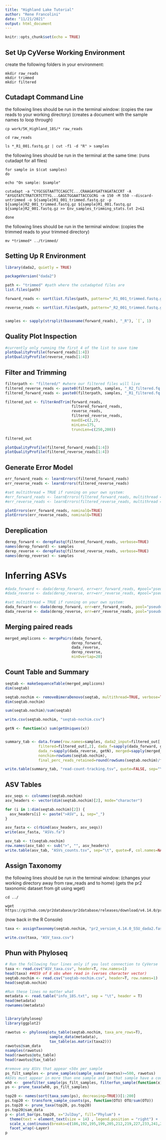 ---
title: "Highland Lake Tutorial"
author: "Rene Francolini"
date: "11/21/2021"
output: html_document
---

```{r setup, include=FALSE}
knitr::opts_chunk$set(echo = TRUE)
```

## Set Up CyVerse Working Environment

create the following folders in your environment:
```
mkdir raw_reads
mkdir trimmed
mkdir filtered
```

## Cutadapt Command Line

the following lines should be run in the terminal window:
(copies the raw reads to your working directory)
(creates a document with the sample names to loop through)

```
cp work/5K_Highland_18S/* raw_reads

cd raw_reads

ls *_R1_001.fastq.gz | cut -f1 -d "R" > samples
```

the following lines should be run in the terminal at the same time:
(runs cutadapt for all files)

```
for sample in $(cat samples)
do

echo "On sample: $sample"
    
cutadapt -a ^CYGCGGTAATTCCAGCTC...CRAAGAYGATYAGATACCRT -A ^AYGGTATCTRATCRTCTTYG...GAGCTGGAATTACCGCRG -m 150 -M 550 --discard-untrimmed -o ${sample}R1_001_trimmed.fastq.gz -p ${sample}R2_001_trimmed.fastq.gz ${sample}R1_001.fastq.gz ${sample}R2_001.fastq.gz >> Env_samples_trimming_stats.txt 2>&1

done

```

the following lines should be run in the terminal window:
(copies the trimmed reads to your trimmed directory)

```
mv *trimmed* ../trimmed/

```


## Setting Up R Environment


``` {R environment, message = FALSE}
library(dada2, quietly = TRUE)

packageVersion("dada2")

```


``` {R filenames}
path <- "trimmed" #path where the cutadapted files are
list.files(path)

forward_reads <- sort(list.files(path, pattern="_R1_001_trimmed.fastq.gz", full.names = TRUE))

reverse_reads <- sort(list.files(path, pattern="_R2_001_trimmed.fastq.gz", full.names = TRUE))


samples <- sapply(strsplit(basename(forward_reads), "_R"), `[`, 1)

```


## Quality Plot Inspection


```{r plotQuality}
#currently only running the first 4 of the list to save time
plotQualityProfile(forward_reads[1:4])
plotQualityProfile(reverse_reads[1:4])
```


## Filter and Trimming


```{r filterNames}
filterpath <- "filtered/" #where our filtered files will live
filtered_reverse_reads <- paste0(filterpath, samples, "_R2_filtered.fq.gz")
filtered_forward_reads <- paste0(filterpath, samples, "_R1_filtered.fq.gz")
```

```{r filterAndTrim}
filtered_out <- filterAndTrim(forward_reads, 
                              filtered_forward_reads,
                              reverse_reads, 
                              filtered_reverse_reads, 
                              maxEE=c(2,2),
                              minLen=175, 
                              truncLen=c(250,200))
```

```{r ViewFiltered}
filtered_out
```

```{r plotQualityFiltered}
plotQualityProfile(filtered_forward_reads[1:4])
plotQualityProfile(filtered_reverse_reads[1:4])
```


## Generate Error Model


```{r errorModel}
err_forward_reads <- learnErrors(filtered_forward_reads)
err_reverse_reads <- learnErrors(filtered_reverse_reads)

#set multithread = TRUE if running on your own system:
#err_forward_reads <- learnErrors(filtered_forward_reads, multithread = TRUE)
#err_reverse_reads <- learnErrors(filtered_reverse_reads, multithread = TRUE)
```

```{r plotErrors}
plotErrors(err_forward_reads, nominalQ=TRUE)
plotErrors(err_reverse_reads, nominalQ=TRUE)
```

## Dereplication

```{r dereplication}
derep_forward <- derepFastq(filtered_forward_reads, verbose=TRUE)
names(derep_forward) <- samples 
derep_reverse <- derepFastq(filtered_reverse_reads, verbose=TRUE)
names(derep_reverse) <- samples
```

# Inferring ASVs

```{r inferASV}
#dada_forward <- dada(derep_forward, err=err_forward_reads, #pool="pseudo")
#dada_reverse <- dada(derep_reverse, err=err_reverse_reads, #pool="pseudo")

#set multithread = TRUE if running on your own system:
dada_forward <- dada(derep_forward, err=err_forward_reads, pool="pseudo", multithread = TRUE)
dada_reverse <- dada(derep_reverse, err=err_reverse_reads, pool="pseudo", multithread = TRUE)
```


## Merging paired reads

```{r merge}
merged_amplicons <- mergePairs(dada_forward, 
                              derep_forward, 
                              dada_reverse,
                              derep_reverse, 
                              minOverlap=20)
```


## Count Table and Summary

```{r seqtab}
seqtab <- makeSequenceTable(merged_amplicons)
dim(seqtab)
```

```{r removeChimeras}
seqtab.nochim <- removeBimeraDenovo(seqtab, multithread=TRUE, verbose=TRUE)
dim(seqtab.nochim)

sum(seqtab.nochim)/sum(seqtab)

write.csv(seqtab.nochim, "seqtab-nochim.csv")
```

```{r readCounts}
getN <- function(x) sum(getUniques(x))


summary_tab <- data.frame(row.names=samples, dada2_input=filtered_out[,1],
               filtered=filtered_out[,2], dada_f=sapply(dada_forward, getN),
               dada_r=sapply(dada_reverse, getN), merged=sapply(merged_amplicons, getN),
               nonchim=rowSums(seqtab.nochim),
               final_perc_reads_retained=round(rowSums(seqtab.nochim)/filtered_out[,1]*100, 1))

write.table(summary_tab, "read-count-tracking.tsv", quote=FALSE, sep="\t", col.names=NA)
```


## ASV Tables

``` {R ASVFastaFile}
asv_seqs <- colnames(seqtab.nochim)
asv_headers <- vector(dim(seqtab.nochim)[2], mode="character")

for (i in 1:dim(seqtab.nochim)[2]) {
  asv_headers[i] <- paste(">ASV", i, sep="_")
}

asv_fasta <- c(rbind(asv_headers, asv_seqs))
write(asv_fasta, "ASVs.fa")
```

``` {R CountTable}
asv_tab <- t(seqtab.nochim)
row.names(asv_tab) <- sub(">", "", asv_headers)
write.table(asv_tab, "ASVs_counts.tsv", sep="\t", quote=F, col.names=NA)
```


## Assign Taxonomy

the following lines should be run in the terminal window:
(changes your working directory away from raw_reads and to home)
(gets the pr2 taxonomic dataset from git using wget)

```
cd ../

wget https://github.com/pr2database/pr2database/releases/download/v4.14.0/pr2_version_4.14.0_SSU_dada2.fasta.gz
```

(now back in the R Console)
``` {R Assign Taxonomy}
taxa <- assignTaxonomy(seqtab.nochim, "pr2_version_4.14.0_SSU_dada2.fasta.gz", multithread=T,minBoot=50)

write.csv(taxa, "ASV_taxa.csv")
```


## Phun with Phyloseq

``` {R phyloseqEnvironment}

# Run the following four lines only if you lost connection to CyVerse
taxa <- read.csv("ASV_taxa.csv", header=T, row.names=1)
head(taxa) ##859 of 8 obs when read in (verses character vector)
seqtab.nochim <- read.csv("seqtab-nochim.csv", header=T, row.names=1)
head(seqtab.nochim) 

#Run these lines no matter what
metadata <- read.table("info_18S.txt", sep = "\t", header = T)
head(metadata)
rownames(metadata)


library(phyloseq)
library(ggplot2)

```


``` {R CreatePhyloSeqObjects}

rawotus <- phyloseq(otu_table(seqtab.nochim, taxa_are_rows=T), 
                    sample_data(metadata), 
                    tax_table(as.matrix(taxa2)))
rawotus@sam_data
nsamples(rawotus)
head(rawotus@otu_table)
head(rawotus@tax_table)

#remove any ASVs that appear <50x per sample
ps_filt_samples <- prune_samples(sample_sums(rawotus)>=500, rawotus)
#ASVs must appear in more than one sample and in that sample have a count greater than 2
wh0 <-  genefilter_sample(ps_filt_samples, filterfun_sample(function(x) x > 2), A=2)
ps <- prune_taxa(wh0, ps_filt_samples)

```


``` {R PlotTop20}
top20 <- names(sort(taxa_sums(ps), decreasing=TRUE))[1:200]
ps.top20 <- transform_sample_counts(ps, function(OTU) OTU/sum(OTU))
ps.top20 <- prune_taxa(top20, ps.top20)
ps.top20@sam_data
p <- plot_bar(ps.top20, x="JulDay", fill="Phylum") +
  theme(text = element_text(size = 14) , legend.position = "right") +
  scale_x_continuous(breaks=c(186,192,195,199,205,212,219,227,233,241,255,268,285))+
  facet_wrap(~Layer)
p
```



